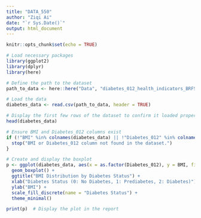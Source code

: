 ```yaml
---
title: "DATA_550"
author: "Ziqi Ai"
date: "`r Sys.Date()`"
output: html_document
---
```


```r
knitr::opts_chunk$set(echo = TRUE)
```

```r
# Load necessary packages
library(ggplot2)
library(dplyr)
library(here)

# Define the path to the dataset
path_to_data <- here::here("Data", "diabetes_012_health_indicators_BRFSS2015.csv")

# Load the data
diabetes_data <- read.csv(path_to_data, header = TRUE)

# Display the first few rows of the dataset to confirm it loaded properly
head(diabetes_data)

# Ensure BMI and Diabetes_012 columns exist
if (!"BMI" %in% colnames(diabetes_data) || !"Diabetes_012" %in% colnames(diabetes_data)) {
  stop("BMI or Diabetes_012 column not found in the dataset.")
}

# Create and display the boxplot
p <- ggplot(diabetes_data, aes(x = as.factor(Diabetes_012), y = BMI, fill = as.factor(Diabetes_012))) +
  geom_boxplot() +
  ggtitle("BMI Distribution by Diabetes Status") +
  xlab("Diabetes Status (0: No Diabetes, 1: Prediabetes, 2: Diabetes)") +
  ylab("BMI") +
  scale_fill_discrete(name = "Diabetes Status") +
  theme_minimal()

print(p)  # Display the plot in the report
```